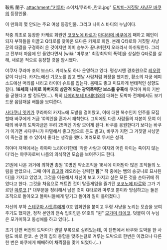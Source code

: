 鞍馬 蘭子.
attachment:"키루마 소이치/쿠라마_란코.jpg"
[[도박마-거짓말 사냥꾼 바쿠]]의 등장인물.

이 만화의 몇 안되는 주요 여성 등장인물. 그리고 나이스 바디의 누님이다.

작중 최초로 등장한 카케로 회원인 [[코코노에 타로]]가 [[마다라메 바쿠]]에게 패하고 폐인이 되자 부하들을 이끌고 Q타로를 찾아온 또다른 카케로 회원. 본래 Q타로와 거짓말 사냥꾼의 대결을 구경하러 온 것이지만 이미 승부가 끝나버린지 오래라서 아쉬워한다. 그리고 전부터 마음에 안 들었다면서 [wiki:"마루코" 최강최악의 폭력]을 상실한 Q타로를 살해, 새로운 적으로 등장할 것을 암시했다.

야쿠자 쿠라마 조의 보스다. 카지노도 하나 운영하고 있다. 평상시엔 경호원으로 [[레오]]랑 같이 다닌다. 카지노에선 기모노를 입고 옛날 사람처럼 화장을 했지만, 황소의 자궁 에피소드에선 머리를 내리고 라이더 슈트를 입는다. 몸매도 좋고 미묘하게 변태적인 성향도 짙다. '''16세의 나이로 아버지의 상관격 되는 광역폭력단 보스를 유혹'''해 쿠라마 파의 기반을 굳혔다고 할 정도면(...). 특히 [[나메리보네 타네미]]와의 대화는 도박마 전체에서도 보기드문 음담패설 배틀을 보여준다. 

[[사다쿠니 잇키]]가 쿠라마의 카지노에 도발을 걸어왔고, 이에 대한 복수인지 인주를 모집할때 바쿠에게 거금 10억엔을 혼자서 쾌척한다. 그외에도 다른 사람들의 자본이 모여 이때의 바쿠의 도박자금은 무려 25억엔 가량 모이게 된다. 바쿠를 응원한다기 보다는 바쿠가 이기면 사다쿠니가 파멸해서 좋고(덤으로 돈도 벌고), 바쿠가 지면 그 거짓말 사냥꾼이 죽는걸 볼 수 있어서 좋다는 생각을 했다. 여러모로 무서운 성격.

하야마 저택에서는 하야마 노리야키한테 '착한 사람과 여자와 어린 아이는 죽이지 않는다'라는 야쿠자로써 나름의 의식적인 모습을 보여주기도 한다.

21권에 나온 과거에 의하면 총원 10명인 약소조직을 18세에 이어받아 많은 조직들의 노림을 받았으나, 그때 이미 [[효고]]와 레오라는 강력한 '''힘'''[* 작 중에는 뱀의 송곳니로 묘사된다]을 가지고 있었고, 그것을 이용해서 자신이 보고 가지고 싶은 모든 것을 손아귀에 쥐었다고 한다. 그것을 처음으로 깨트린 것이 탈출게임을 즐기던 [[코코노에 타로]]와 그가 기르던 [[마루코]].[* 대부분을 정리해서 남은 것이 Q타로와 마루코 뿐이라 방심하고는 둘은 조직으로 돌아오고 똘마니들에게 맡기고 돌아와 일이 틀어졌다.]

자신의 부하 [[스테구마 사토루]]에게 0호 입회인을 붙이고 두령 사냥을 노리는 모습을 보여주기도 했지만, 정작 본인의 전속 입회인은 91호의 "퀸" [[모가미 타에코]]. 덧붙여 이 누님은 모가미하고 동성애를 하고 있다(...).

초기 단편 버전의 도박마가 권말 부록으로 실려있는데, 이 단편에서 바쿠와 도박을 한 사람도 바로 란코. 손 안의 칩의 총합을 맞추는걸로 겨루는 도박으로 한번은 이겼으나 다른 한 번은 바쿠에게 패배하여 채찍질을 맞게 되었다.(...)
